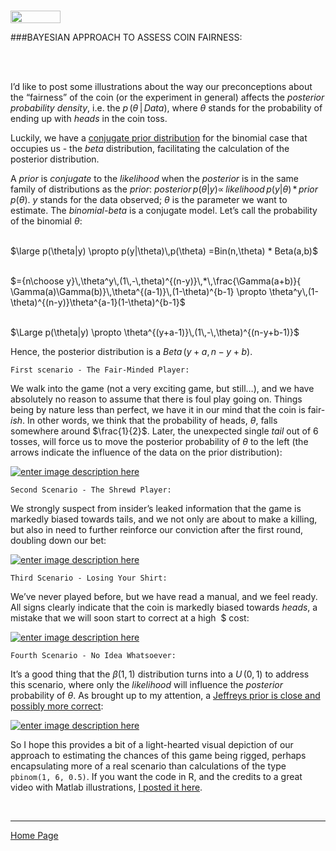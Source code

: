 <br>
<a href="http://rinterested.github.io/statistics/index.html">
<img HEIGHT="20" WIDTH="80" src="https://cloud.githubusercontent.com/assets/9312897/10556783/a27a26fa-745c-11e5-9b1a-2d5bd737387a.PNG"></a>


###BAYESIAN APPROACH TO ASSESS COIN FAIRNESS:

<br><br>

I'd like to post some illustrations about the way our preconceptions about the "fairness" of the coin (or the experiment in general) affects the *posterior probability density*, i.e. the $p\,(\theta\,|\,Data)$, where $\theta$ stands for the probability of ending up with $heads$ in the coin toss.

Luckily, we have a [conjugate prior distribution][1] for the binomial case that occupies us - the $beta$ distribution, facilitating the calculation of the posterior distribution.

A *prior* is *conjugate* to the *likelihood* when the *posterior* is in the same family of distributions as the *prior*: $posterior\, p(\theta|y) \propto \,likelihood\,p(y|\theta)\,*\,prior\,p(\theta)$. $y$ stands for the data observed; $\theta$ is the parameter we want to estimate. The *binomial-beta* is a conjugate model. Let's call the probability of the binomial $\theta$:
<br><br>

$\large p(\theta|y) \propto p(y|\theta)\,p(\theta)
=Bin(n,\theta) * Beta(a,b)$
<br><br>

$={n\choose y}\,\theta^y\,(1\,-\,theta)^{(n-y)}\,*\,\frac{\Gamma(a+b)}{
\Gamma(a)\Gamma(b)}\,\theta^{(a-1)}\,(1-\theta)^{b-1}
\propto \theta^y\,(1-\theta)^{(n-y)}\theta^{a-1}(1-\theta)^{b-1}$
<br><br>

$\Large p(\theta|y) \propto \theta^{(y+a-1)}\,(1\,-\,\theta)^{(n-y+b-1)}$

Hence, the posterior distribution is a $Beta\,(y+a,\,n-y+b)$.

    First scenario - The Fair-Minded Player:

We walk into the game (not a very exciting game, but still...), and we have absolutely no reason to assume that there is foul play going on. Things being by nature less than perfect, we have it in our mind that the coin is fair-*ish*. In other words, we think that the probability of heads, $\theta$, falls somewhere around $\frac{1}{2}$. Later, the unexpected single $tail$ out of $6$ tosses, will force us to move the posterior probability of $\theta$ to the left (the arrows indicate the influence of the data on the prior distribution):

[![enter image description here][2]][2]

    Second Scenario - The Shrewd Player:

We strongly suspect from insider's leaked information that the game is markedly biased towards tails, and we not only are about to make a killing, but also in need to further reinforce our conviction after the first round, doubling down our bet:

[![enter image description here][3]][3]

    Third Scenario - Losing Your Shirt:

We've never played before, but we have read a manual, and we feel ready. All signs clearly indicate that the coin is markedly biased towards $heads$, a mistake that we will soon start to correct at a high $\ $\$ cost:

[![enter image description here][4]][4]


    Fourth Scenario - No Idea Whatsoever:

It's a good thing that the $\beta(1,1)$ distribution turns into a $U\,(0,1)$ to address this scenario, where only the $likelihood$ will influence the $posterior$ probability of $\theta$. As brought up to my attention, a [Jeffreys prior is close and possibly more correct][5]:

[![enter image description here][6]][6]

So I hope this provides a bit of a light-hearted visual depiction of our approach to estimating the chances of this game being rigged, perhaps encapsulating more of a real scenario than calculations of the type `pbinom(1, 6, 0.5)`. If you want the code in R, and the credits to a great video with Matlab illustrations, [I posted it here][7].


  [1]: https://en.wikipedia.org/wiki/Conjugate_prior
  [2]: http://i.stack.imgur.com/5uxr2.png
  [3]: http://i.stack.imgur.com/QX1k5.png
  [4]: http://i.stack.imgur.com/lK1Uj.png
  [5]: https://tamino.wordpress.com/2010/11/25/prior-knowledge/
  [6]: http://i.stack.imgur.com/UxLHP.png
  [7]: https://github.com/RInterested/SIMULATIONS_and_PROOFS/blob/master/BAYES%20FAIR%20COIN
<br>



---

<a href="http://rinterested.github.io/statistics/index.html">Home Page</a>
